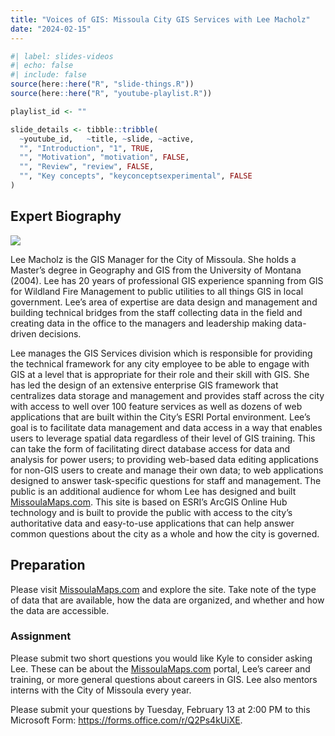 ```yaml
---
title: "Voices of GIS: Missoula City GIS Services with Lee Macholz"
date: "2024-02-15"
---
```


```r
#| label: slides-videos
#| echo: false
#| include: false
source(here::here("R", "slide-things.R"))
source(here::here("R", "youtube-playlist.R"))

playlist_id <- ""

slide_details <- tibble::tribble(
  ~youtube_id,   ~title, ~slide, ~active,
  "", "Introduction", "1", TRUE,
  "", "Motivation", "motivation", FALSE,
  "", "Review", "review", FALSE,
  "", "Key concepts", "keyconceptsexperimental", FALSE
)
```

## Expert Biography

![](/content/img/lee_macholz.jpg){fig-align="center" fig-alt="Lee Macholz."}

Lee Macholz is the GIS Manager for the City of Missoula. She holds a Master’s degree in Geography and GIS from the University of Montana (2004). Lee has 20 years of professional GIS experience spanning from GIS for Wildland Fire Management to public utilities to all things GIS in local government. Lee's area of expertise are data design and management and building technical bridges from the staff collecting data in the field and creating data in the office to the managers and leadership making data-driven decisions.
 
Lee manages the GIS Services division which is responsible for providing the technical framework for any city employee to be able to engage with GIS at a level that is appropriate for their role and their skill with GIS. She has led the design of an extensive enterprise GIS framework that centralizes data storage and management and provides staff across the city with access to well over 100 feature services as well as dozens of web applications that are built within the City's ESRI Portal environment. Lee's goal is to facilitate data management and data access in a way that enables users to leverage spatial data regardless of their level of GIS training. This can take the form of facilitating direct database access for data and analysis for power users; to providing web-based data editing applications for non-GIS users to create and manage their own data; to web applications designed to answer task-specific questions for staff and management. The public is an additional audience for whom Lee has designed and built [MissoulaMaps.com](https://missoulamaps-cityofmissoula.hub.arcgis.com){target="_blank"}. This site is based on ESRI's ArcGIS Online Hub technology and is built to provide the public with access to the city’s authoritative data and easy-to-use applications that can help answer common questions about the city as a whole and how the city is governed.
 

## Preparation
Please visit [MissoulaMaps.com](https://missoulamaps-cityofmissoula.hub.arcgis.com){target="_blank"} and explore the site. Take note of the type of data that are available, how the data are organized, and whether and how the data are accessible.

### Assignment
Please submit two short questions you would like Kyle to consider asking Lee. These can be about the [MissoulaMaps.com](https://missoulamaps-cityofmissoula.hub.arcgis.com){target="_blank"} portal, Lee's career and training, or more general questions about careers in GIS. Lee also mentors interns with the City of Missoula every year.

Please submit your questions by Tuesday, February 13 at 2:00 PM to this Microsoft Form: <https://forms.office.com/r/Q2Ps4kUiXE>{target="_blank"}.



<!-- ## Slides -->

<!-- The slides for today are available online as an HTML file. Use the buttons below to open the slides either as an interactive website or as a static PDF (for printing or storing for later). You can also click in the slides below and navigate through them with your left and right arrow keys. -->

<!-- ```{r show-slide-tabs, echo=FALSE, results="asis"} -->
<!-- slide_buttons("/slides/05-scales_of_measurement") -->
<!-- # slide_tabs(slide_details, "/slides/01-slides.html") -->
<!-- ``` -->

<!-- ```{r show-slides-xaringan, echo=FALSE} -->
<!-- xaringanExtra::embed_xaringan( -->
<!--   url = "/slides/05-scales_of_measurement.html", -->
<!--   ratio = "16:9" -->
<!-- ) -->
<!-- ``` -->

<!-- :::{.callout-tip} -->
<!-- **Fun fact**: If you type <kbd>?</kbd> (or <kbd>shift</kbd> + <kbd>/</kbd>) while going through the slides, you can see a list of slide-specific commands. -->
<!-- ::: -->
